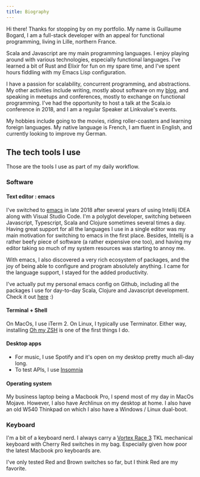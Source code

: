 ```yaml
---
title: Biography
---
```


Hi there! Thanks for stopping by on my portfolio. 
My name is Guillaume Bogard, I am  a full-stack developer with an appeal
for functional programming, living in Lille, northern France.

Scala and Javascript are my main programming languages. I enjoy playing around with
various technologies, especially functional languages. I've learned a bit of Rust and Elixir
for fun on my spare time, and I've spent hours fiddling with my Emacs Lisp configuration.

I have a passion for scalability, concurrent programming, and abstractions.
My other activities include writing, mostly about software on my [blog](/blog), and
speaking in meetups and conferences, mostly to exchange on functional programming.
I've had the opportunity to host a talk at the Scala.io conference in 2018, and I am a regular Speaker
at Linkvalue's events.

My hobbies include going to the movies, riding roller-coasters and learning foreign languages.
My native language is French, I am fluent in English, and currently looking to improve my German.

## The tech tools I use

Those are the tools I use as part of my daily workflow.

### Software

#### Text editor : emacs

I've switched to [emacs](https://www.gnu.org/software/emacs/) in late 2018 after several years of using
Intellij IDEA along with Visual Studio Code. I'm a polyglot developer, switching between Javascript, Typescript,
Scala and Clojure sometimes several times a day. Having great support for all the languages I use in a single editor
was my main motivation for switching to emacs in the first place. Besides, Intellij is a rather beefy piece of software
(a rather expensive one too), and having my editor taking so much of my system resources was starting to annoy me.

With emacs, I also discovered a very rich ecosystem of packages, and the joy of being able to configure and program
absolutely anything. I came for the language support, I stayed for the added productivity.

I've actually put my personal emacs config on Github, including all the packages I use for day-to-day Scala, Clojure
and Javascript development. Check it out [here](https://github.com/gbogard/emacs.d) :)

#### Terminal + Shell

On MacOs, I use iTerm 2. On Linux, I typically use Terminator. Either way, installing
[Oh my ZSH](https://ohmyz.sh/) is one of the first things I do.

#### Desktop apps 

* For music, I use Spotify and it's open on my desktop pretty much all-day long.
* To test APIs, I use [Insomnia](https://insomnia.rest/)

#### Operating system

My business laptop being a Macbook Pro, I spend most of my day in MacOs Mojave. However, I also have Archlinux
on my desktop at home. I also have an old W540 Thinkpad on which I also have a Windows / Linux dual-boot. 

### Keyboard

I'm a bit of a keyboard nerd. I always carry a [Vortex Race 3](https://www.youtube.com/watch?v=i_kVAxA7-SU&t=82s)
TKL mechanical keyboard with Cherry Red switches in my bag. Especially given how poor the latest Macbook pro
keyboards are.

I've only tested Red and Brown switches so far, but I think Red are my favorite.

